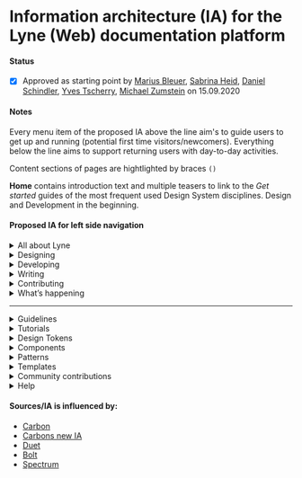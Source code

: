 # Information architecture (IA) for the Lyne (Web) documentation platform

#### Status 
- [x] Approved as starting point by [Marius Bleuer](https://github.com/mbleuer), [Sabrina Heid](https://github.com/sabrinaheid), [Daniel Schindler](https://github.com/DanTheMen), [Yves Tscherry](https://github.com/feerglas), [Michael Zumstein](https://github.com/4aficiona2) on 15.09.2020

#### Notes
Every menu item of the proposed IA above the line aim's to guide users to get up and running (potential first time visitors/newcomers). Everything below the line aims to support returning users with day-to-day activities.

Content sections of pages are hightlighted by braces `()`

**Home** contains introduction text and multiple teasers to link to the *Get started* guides of the most frequent used Design System disciplines. Design and Development in the beginning.

#### Proposed IA for left side navigation

<details>
  <summary>All about Lyne</summary>
  
  * Principles
  * Vocabulary/dictionary/common language
  * Gallery / Implementations/Examples based on Lyne
</details>
<details>
  <summary>Designing</summary>
  
  * Design kits
</details>
<details>
  <summary>Developing</summary>
  
  * Resources
</details>
<details>
  <summary>Writing</summary>
  
</details>
<details>
  <summary>Contributing</summary>
  
  * Bugs and requests
  * Documentation
  * Components
  * Icons
  * Pictograms
  * Design Tokens
  * Patterns
  * Other contributions
</details>
<details>
  <summary>What’s happening</summary>
  
  * Changelog
  * Status
    * (show progress, states: done, in progress, pending)
  * News & articles
  * Meetups
  * Roadmap
</details>

---

<details>
  <summary>Guidelines</summary>
  
  * Accessibility
  * Spacing
  * Typography
  * Motion
  * Illustration
  * Icon
  * Data visualization
  * Writing
  * Naming
  * Dev standards
  * ...
</details>
<details>
  <summary>Tutorials</summary>
  
  * Figma tutorial
  * Angular tutorial
  * Backend integration tutorial (AEM, Drupal)
  * ...
</details>
<details>
  <summary>Design Tokens</summary>
  
  * Color
  * Font
  * Font size
  * Space
  * Border radius
  * Box shadow
  * ...
</details>
<details>
  <summary>Components</summary>
  
  * ... list of all components
</details>
<details>
  <summary>Patterns</summary>
  
  * ... list of all patterns
</details>
<details>
  <summary>Templates</summary>
  
  * ... list of all templates
</details>
<details>
  <summary>Community contributions</summary>
  Other possible menu item names: System/Domain contributions/extensions, Satellites
  
  * Components
  * Patterns
</details>
<details>
  <summary>Help</summary>
  
  * Status page
  * FAQs
  * Migration guide
  * Support
</details>

#### Sources/IA is influenced by:
* [Carbon](https://www.carbondesignsystem.com)
* [Carbons new IA](https://medium.com/carbondesign/carbons-new-information-architecture-531c52207205)
* [Duet](https://www.duetds.com)
* [Bolt](https://boltdesignsystem.com)
* [Spectrum](https://spectrum.adobe.com/)
